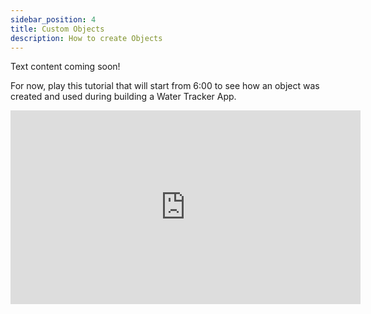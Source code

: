 ```yaml
---
sidebar_position: 4
title: Custom Objects
description: How to create Objects 
---
```


Text content coming soon!

For now, play this tutorial that will start from 6:00 to see how an object was created and used during building a Water Tracker App.

<iframe width="560" height="310" src="https://www.youtube.com/embed/cnrIhGEGIeE?si=hijkwf4tZChdjTYi&amp;start=362" title="YouTube video player" frameborder="0" allow="accelerometer; autoplay; clipboard-write; encrypted-media; gyroscope; picture-in-picture; web-share" referrerpolicy="strict-origin-when-cross-origin" allowfullscreen></iframe>